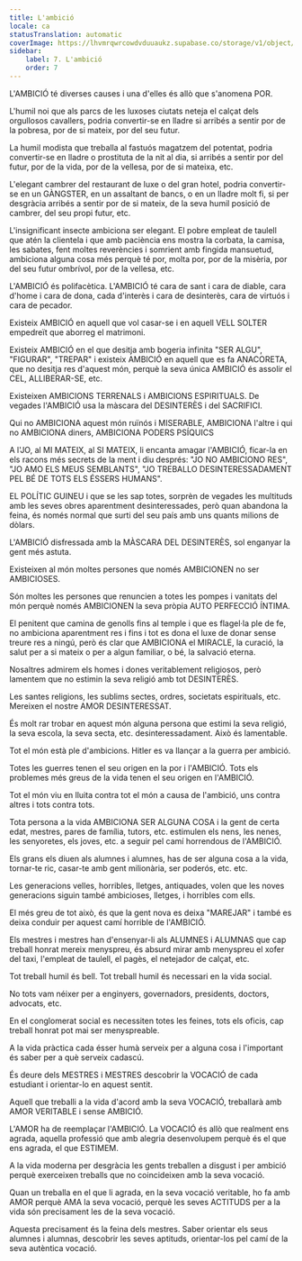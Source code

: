 ```yaml
---
title: L'ambició
locale: ca
statusTranslation: automatic
coverImage: https://lhvmrqwrcowdvduuaukz.supabase.co/storage/v1/object/public/strapi-uploads/small_cover-educacion-fundamental.webp-2d51a7828a2b1309555be27f7e2a61a0.webp
sidebar:
    label: 7. L'ambició
    order: 7
---
```

L'AMBICIÓ té diverses causes i una d'elles és allò que s'anomena POR.

L'humil noi que als parcs de les luxoses ciutats neteja el calçat dels orgullosos cavallers, podria convertir-se en lladre si arribés a sentir por de la pobresa, por de si mateix, por del seu futur.

La humil modista que treballa al fastuós magatzem del potentat, podria convertir-se en lladre o prostituta de la nit al dia, si arribés a sentir por del futur, por de la vida, por de la vellesa, por de si mateixa, etc.

L'elegant cambrer del restaurant de luxe o del gran hotel, podria convertir-se en un GÀNGSTER, en un assaltant de bancs, o en un lladre molt fi, si per desgràcia arribés a sentir por de si mateix, de la seva humil posició de cambrer, del seu propi futur, etc.

L'insignificant insecte ambiciona ser elegant. El pobre empleat de taulell que atén la clientela i que amb paciència ens mostra la corbata, la camisa, les sabates, fent moltes reverències i somrient amb fingida mansuetud, ambiciona alguna cosa més perquè té por, molta por, por de la misèria, por del seu futur ombrívol, por de la vellesa, etc.

L'AMBICIÓ és polifacètica. L'AMBICIÓ té cara de sant i cara de diable, cara d'home i cara de dona, cada d'interès i cara de desinterès, cara de virtuós i cara de pecador.

Existeix AMBICIÓ en aquell que vol casar-se i en aquell VELL SOLTER empedreït que aborreg el matrimoni.

Existeix AMBICIÓ en el que desitja amb bogeria infinita "SER ALGU", "FIGURAR", "TREPAR" i existeix AMBICIÓ en aquell que es fa ANACORETA, que no desitja res d'aquest món, perquè la seva única AMBICIÓ és assolir el CEL, ALLIBERAR-SE, etc.

Existeixen AMBICIONS TERRENALS i AMBICIONS ESPIRITUALS. De vegades l'AMBICIÓ usa la màscara del DESINTERÈS i del SACRIFICI.

Qui no AMBICIONA aquest món ruïnós i MISERABLE, AMBICIONA l'altre i qui no AMBICIONA diners, AMBICIONA PODERS PSÍQUICS

A l'JO, al MI MATEIX, al SI MATEIX, li encanta amagar l'AMBICIÓ, ficar-la en els racons més secrets de la ment i diu després: "JO NO AMBICIONO RES", "JO AMO ELS MEUS SEMBLANTS", "JO TREBALLO DESINTERESSADAMENT PEL BÉ DE TOTS ELS ÉSSERS HUMANS".

EL POLÍTIC GUINEU i que se les sap totes, sorprèn de vegades les multituds amb les seves obres aparentment desinteressades, però quan abandona la feina, és només normal que surti del seu país amb uns quants milions de dòlars.

L'AMBICIÓ disfressada amb la MÀSCARA DEL DESINTERÈS, sol enganyar la gent més astuta.

Existeixen al món moltes persones que només AMBICIONEN no ser AMBICIOSES.

Són moltes les persones que renuncien a totes les pompes i vanitats del món perquè només AMBICIONEN la seva pròpia AUTO PERFECCIÓ ÍNTIMA.

El penitent que camina de genolls fins al temple i que es flagel·la ple de fe, no ambiciona aparentment res i fins i tot es dona el luxe de donar sense treure res a ningú, però és clar que AMBICIONA el MIRACLE, la curació, la salut per a si mateix o per a algun familiar, o bé, la salvació eterna.

Nosaltres admirem els homes i dones veritablement religiosos, però lamentem que no estimin la seva religió amb tot DESINTERÈS.

Les santes religions, les sublims sectes, ordres, societats espirituals, etc. Mereixen el nostre AMOR DESINTERESSAT.

És molt rar trobar en aquest món alguna persona que estimi la seva religió, la seva escola, la seva secta, etc. desinteressadament. Això és lamentable.

Tot el món està ple d'ambicions. Hitler es va llançar a la guerra per ambició.

Totes les guerres tenen el seu origen en la por i l'AMBICIÓ. Tots els problemes més greus de la vida tenen el seu origen en l'AMBICIÓ.

Tot el món viu en lluita contra tot el món a causa de l'ambició, uns contra altres i tots contra tots.

Tota persona a la vida AMBICIONA SER ALGUNA COSA i la gent de certa edat, mestres, pares de família, tutors, etc. estimulen els nens, les nenes, les senyoretes, els joves, etc. a seguir pel camí horrendous de l'AMBICIÓ.

Els grans els diuen als alumnes i alumnes, has de ser alguna cosa a la vida, tornar-te ric, casar-te amb gent milionària, ser poderós, etc. etc.

Les generacions velles, horribles, lletges, antiquades, volen que les noves generacions siguin també ambicioses, lletges, i horribles com ells.

El més greu de tot això, és que la gent nova es deixa "MAREJAR" i també es deixa conduir per aquest camí horrible de l'AMBICIÓ.

Els mestres i mestres han d'ensenyar-li als ALUMNES i ALUMNAS que cap treball honrat mereix menyspreu, és absurd mirar amb menyspreu el xofer del taxi, l'empleat de taulell, el pagès, el netejador de calçat, etc.

Tot treball humil és bell. Tot treball humil és necessari en la vida social.

No tots vam néixer per a enginyers, governadors, presidents, doctors, advocats, etc.

En el conglomerat social es necessiten totes les feines, tots els oficis, cap treball honrat pot mai ser menyspreable.

A la vida pràctica cada ésser humà serveix per a alguna cosa i l'important és saber per a què serveix cadascú.

És deure dels MESTRES i MESTRES descobrir la VOCACIÓ de cada estudiant i orientar-lo en aquest sentit.

Aquell que treballi a la vida d'acord amb la seva VOCACIÓ, treballarà amb AMOR VERITABLE i sense AMBICIÓ.

L'AMOR ha de reemplaçar l'AMBICIÓ. La VOCACIÓ és allò que realment ens agrada, aquella professió que amb alegria desenvolupem perquè és el que ens agrada, el que ESTIMEM.

A la vida moderna per desgràcia les gents treballen a disgust i per ambició perquè exerceixen treballs que no coincideixen amb la seva vocació.

Quan un treballa en el que li agrada, en la seva vocació veritable, ho fa amb AMOR perquè AMA la seva vocació, perquè les seves ACTITUDS per a la vida són precisament les de la seva vocació.

Aquesta precisament és la feina dels mestres. Saber orientar els seus alumnes i alumnas, descobrir les seves aptituds, orientar-los pel camí de la seva autèntica vocació.

